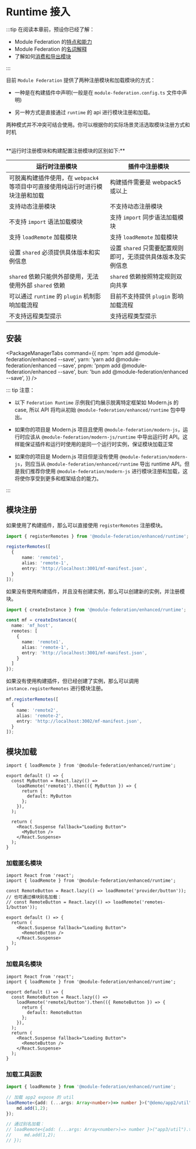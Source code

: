 # Runtime 接入

:::tip
在阅读本章前，预设你已经了解：

- Module Federation 的[特点和能力](../../start/index)
- Module Federation 的[名词解释](../../start/glossary)
- 了解如何[消费和导出模块](../../start/quick-start)

:::


目前 `Module Federation` 提供了两种注册模块和加载模块的方式：

- 一种是在构建插件中声明(一般是在 `module-federation.config.ts` 文件中声明)

- 另一种方式是直接通过 `runtime` 的 api 进行模块注册和加载。

两种模式并不冲突可结合使用。你可以根据你的实际场景灵活选取模块注册方式和时机

<br />
**运行时注册模块和构建配置注册模块的区别如下:**

|运行时注册模块|插件中注册模块|
|------------------------------------------------------------------------------------------------------------------|---------------------- |
|可脱离构建插件使用，在 `webpack4` 等项目中可直接使用纯运行时进行模块注册和加载|构建插件需要是 webpack5 或以上|
|支持动态注册模块|不支持动态注册模块|
|不支持 `import` 语法加载模块|支持 `import` 同步语法加载模块|
|支持 `loadRemote` 加载模块|支持 `loadRemote` 加载模块|
|设置 `shared` 必须提供具体版本和实例信息|设置 `shared` 只需要配置规则即可，无须提供具体版本及实例信息|
|`shared` 依赖只能供外部使用，无法使用外部 `shared` 依赖|`shared` 依赖按照特定规则双向共享|
|可以通过 `runtime` 的 `plugin` 机制影响加载流程|目前不支持提供 `plugin` 影响加载流程|
|不支持远程类型提示|支持远程类型提示|

## 安装


<PackageManagerTabs
  command={{
    npm: 'npm add @module-federation/enhanced --save',
    yarn: 'yarn add @module-federation/enhanced --save',
    pnpm: 'pnpm add @module-federation/enhanced --save',
    bun: 'bun add @module-federation/enhanced --save',
  }}
/>

::: tip 注意：

- 以下 `Federation Runtime` 示例我们均展示脱离特定框架如 Modern.js 的 case, 所以 API 将均从初始 `@module-federation/enhanced/runtime` 包中导出。

- 如果你的项目是 Modern.js 项目且使用 `@module-federation/modern-js`，运行时应该从 `@module-federation/modern-js/runtime` 中导出运行时 API。这样能保证插件和运行时使用的是同一个运行时实例，保证模块加载正常

- 如果你的项目是 Modern.js 项目但是没有使用 `@module-federation/modern-js`，则应当从 `@module-federation/enhanced/runtime` 导出 runtime API。但是我们推荐你使用 `@module-federation/modern-js` 进行模块注册和加载，这将使你享受到更多和框架结合的能力。

:::


## 模块注册

如果使用了构建插件，那么可以直接使用 `registerRemotes` 注册模块。

```ts
import { registerRemotes } from '@module-federation/enhanced/runtime';

registerRemotes([
  {
      name: 'remote1',
      alias: 'remote-1',
      entry: 'http://localhost:3001/mf-manifest.json',
  }
]);

```

如果没有使用构建插件，并且没有创建实例，那么可以创建新的实例，并注册模块。

```ts
import { createInstance } from '@module-federation/enhanced/runtime';

const mf = createInstance({
  name: 'mf_host',
  remotes: [
    {
      name: 'remote1',
      alias: 'remote-1',
      entry: 'http://localhost:3001/mf-manifest.json',
    }
  ]
});

```

如果没有使用构建插件，但已经创建了实例，那么可以调用 `instance.registerRemotes` 进行模块注册。

```ts
mf.registerRemotes([
  {
    name: 'remote2',
    alias: 'remote-2',
    entry: 'http://localhost:3002/mf-manifest.json',
  }
]);
```

## 模块加载

```tsx
import { loadRemote } from '@module-federation/enhanced/runtime';

export default () => {
  const MyButton = React.lazy(() =>
    loadRemote('remote1').then(({ MyButton }) => {
      return {
        default: MyButton
      };
    }),
  );

  return (
    <React.Suspense fallback="Loading Button">
      <MyButton />
    </React.Suspense>
  );
}
```

### 加载匿名模块

```tsx
import React from 'react';
import { loadRemote } from '@module-federation/enhanced/runtime';

const RemoteButton = React.lazy(() => loadRemote('provider/button'));
// 也可通过模块别名加载：
// const RemoteButton = React.lazy(() => loadRemote('remotes-1/button'));

export default () => {
  return (
    <React.Suspense fallback="Loading Button">
      <RemoteButton />
    </React.Suspense>
  );
}
```

### 加载具名模块

```tsx
import React from 'react';
import { loadRemote } from '@module-federation/enhanced/runtime';

export default () => {
  const RemoteButton = React.lazy(() =>
    loadRemote('remote1/button').then(({ RemoteButton }) => {
      return {
        default: RemoteButton
      };
    }),
  );
  return (
    <React.Suspense fallback="Loading Button">
      <RemoteButton />
    </React.Suspense>
  );
}
```

### 加载工具函数

```ts
import { loadRemote } from '@module-federation/enhanced/runtime';

// 加载 app2 expose 的 util
loadRemote<{add: (...args: Array<number>)=> number }>("@demo/app2/util").then((md)=>{
    md.add(1,2);
});

// 通过别名加载：
// loadRemote<{add: (...args: Array<number>)=> number }>("app3/util").then((md)=>{
//     md.add(1,2);
// });
```
